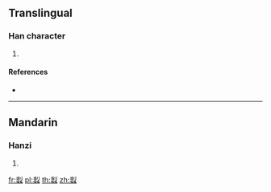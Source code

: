 {{character info/new}}
==Translingual==

===Han character===
{{Han char|rn=142|rad=虫|as=16|sn=22|four=22136|canj=BNLII}}

# {{defn|Han|sort=虫16}}

====References====
* {{Han ref|kx=1102.500|dkj=33851|dj=1566.090|hdz=42902.210|uh=882B|ud=34859|bh=F646|bd=63046}}

----

==Mandarin==

===Hanzi===
{{cmn-hanzi|pin=[[lì]] ([[li4]])|wg=li<sup>4</sup>}}

# {{defn|lang=cmn|sort=虫16}}

[[fr:蠫]]
[[pl:蠫]]
[[th:蠫]]
[[zh:蠫]]